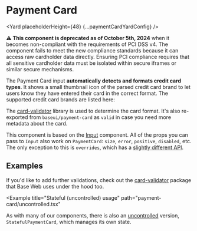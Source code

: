 






# Payment Card

<Yard placeholderHeight={48} {...paymentCardYardConfig} />

**⚠️ This component is deprecated as of October 5th, 2024** when it becomes non-compliant with the requirements of PCI DSS v4. The component fails to meet the new compliance standards because it can access raw cardholder data directly. Ensuring PCI compliance requires that all sensitive cardholder data must be isolated within secure iframes or similar secure mechanisms.

The Payment Card input **automatically detects and formats credit card types**. It shows a small thumbnail icon of the parsed credit card brand to let users know they have entered their card in the correct format. The supported credit card brands are listed here:

<Table
  columns={["Card Type", "Example Number"]}
  data={[
    ["American Express", "378282246310005"],
    ["Diners Club", "36259600000004"],
    ["Discover", "6011111111111117"],
    ["ELO", "6550000000000001"],
    ["JCB", "3530111333300000"],
    ["Maestro", "6304000000000000"],
    ["Mastercard", "5555555555554444"],
    ["UnionPay", "6246729687894613"],
    ["Visa", "4111111111111111"],
  ]}
/>

The [card-validator](https://github.com/braintree/card-validator) library is used to determine the card format. It's also re-exported from `baseui/payment-card` as `valid` in case you need more metadata about the card.

This component is based on the [Input](/components/input) component. All of the props you can pass to `Input` also work on `PaymentCard`: `size`, `error`, `positive`, `disabled`, etc. The only exception to this is `overrides`, which has a [slightly different API](/components/payment-card/#overrides).

## Examples

<Example title="Basic usage" path="payment-card/controlled.tsx">
  <Controlled />
</Example>

<Example title="Default value" path="payment-card/defaultvalue.tsx">
  <DefaultValue />
</Example>

<Example title="Payment form" path="payment-card/form.tsx">
  <Form />
</Example>

If you'd like to add further validations, check out the [card-validator](https://www.npmjs.com/package/card-validator)
package that Base Web uses under the hood too.

<Example
  title="Stateful (uncontrolled) usage"
  path="payment-card/uncontrolled.tsx"
>
  <Uncontrolled />
</Example>

As with many of our components, there is also an [uncontrolled](https://reactjs.org/docs/uncontrolled-components.html) version, `StatefulPaymentCard`, which manages its own state.

<Exports
  component={PaymentCardExports}
  title="Payment Card exports"
  path="baseui/payment-card"
/>

<Exports component={InputExports} title="Input exports" path="baseui/input" />
